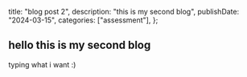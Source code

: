   title: "blog post 2",
  description: "this is my second blog",
  publishDate: "2024-03-15",
  categories: ["assessment"],
};

## hello this is my second blog

typing what i want :)
